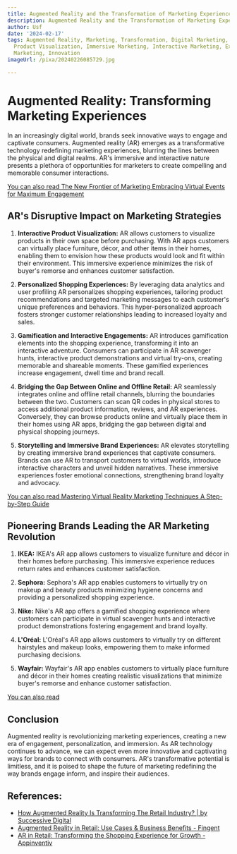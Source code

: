 ```yaml
---
title: Augmented Reality and the Transformation of Marketing Experiences
description: Augmented Reality and the Transformation of Marketing Experiences
author: Usf
date: '2024-02-17'
tags: Augmented Reality, Marketing, Transformation, Digital Marketing, Customer Experience,
  Product Visualization, Immersive Marketing, Interactive Marketing, Experiential
  Marketing, Innovation
imageUrl: /pixa/20240226085729.jpg

---
```

# Augmented Reality: Transforming Marketing Experiences

In an increasingly digital world, brands  seek innovative ways to engage and captivate consumers. Augmented reality (AR) emerges as a transformative technology redefining marketing experiences, blurring the lines between the  physical and digital realms. AR's immersive and interactive nature presents a plethora of  opportunities for marketers to create compelling and memorable consumer interactions.

[You can also read The New  Frontier of  Marketing Embracing Virtual Events for Maximum Engagement](The%20New%20Frontier%20of%20Marketing%20Embracing%20Virtual%20Events%20for%20Maximum%20Engagement)


##  AR's Disruptive  Impact on Marketing Strategies

1. **Interactive Product Visualization:** AR allows customers to visualize products in their own space before purchasing.  With AR apps customers can virtually place furniture, décor, and other items in their homes,  enabling them to envision how these products would look and fit within their environment. This immersive experience  minimizes the risk of buyer's remorse and enhances customer satisfaction.


2. **Personalized Shopping Experiences:** By leveraging data analytics  and user profiling AR personalizes shopping experiences, tailoring product recommendations and  targeted marketing messages to each customer's unique preferences and behaviors. This  hyper-personalized approach fosters stronger customer relationships leading to  increased loyalty and  sales.


3. **Gamification and Interactive Engagements:** AR introduces  gamification elements  into the shopping experience, transforming it into an interactive adventure. Consumers can participate in AR scavenger hunts, interactive product demonstrations and virtual try-ons, creating memorable and shareable moments. These gamified experiences increase engagement, dwell time and brand recall.


4. **Bridging the Gap Between Online and Offline Retail:** AR seamlessly integrates online and offline retail channels, blurring the boundaries between the two. Customers can scan QR codes in physical stores to access additional product information, reviews, and AR  experiences. Conversely, they can browse products online and virtually  place them in their homes using AR apps, bridging the  gap  between digital and  physical shopping journeys.


5. **Storytelling and Immersive Brand Experiences:** AR elevates storytelling by creating  immersive brand experiences that captivate consumers. Brands can use AR to transport  customers to virtual worlds, introduce interactive characters and unveil hidden narratives. These  immersive  experiences foster emotional connections, strengthening brand loyalty and advocacy.


[You can  also read Mastering Virtual Reality  Marketing Techniques A Step-by-Step Guide](Mastering%20Virtual%20Reality%20Marketing%20Techniques%20A%20Step-by-Step%20Guide)


## Pioneering Brands  Leading the AR Marketing Revolution

1.  **IKEA:** IKEA's AR app allows customers to visualize furniture and décor in their homes before purchasing. This immersive experience  reduces return rates and enhances  customer satisfaction.


2. **Sephora:** Sephora's  AR app enables customers to virtually try on makeup and beauty products minimizing hygiene concerns  and providing a personalized  shopping  experience.


3. **Nike:** Nike's AR app offers a gamified shopping experience where customers  can participate in virtual scavenger hunts and interactive product demonstrations fostering engagement and brand loyalty.


4. **L'Oréal:**  L'Oréal's AR app allows customers to virtually try on  different hairstyles and  makeup looks, empowering  them to make informed purchasing decisions.


5. **Wayfair:** Wayfair's  AR  app enables customers to virtually place  furniture and  décor in their homes creating realistic  visualizations that minimize buyer's remorse and enhance customer satisfaction.

[You can also  read ]()


## Conclusion

Augmented reality is revolutionizing marketing experiences, creating a new era of engagement, personalization, and  immersion. As AR technology  continues to advance, we  can expect even  more innovative  and captivating ways for brands to connect with consumers. AR's transformative potential is limitless,  and it is poised to shape the future of marketing redefining the way brands engage inform, and inspire their audiences.

## References:
- [How Augmented Reality Is Transforming The Retail Industry? | by Successive Digital](https://medium.com/@successive_digital/how-augmented-reality-is-transforming-the-retail-industry-b3cf0e1c8584)
- [Augmented Reality in Retail: Use Cases & Business Benefits - Fingent](https://www.fingent.com/blog/augmented-reality-in-retail-reimagining-the-future-of-shopping/)
- [AR in Retail: Transforming the Shopping Experience for Growth - Appinventiv](https://appinventiv.com/blog/augmented-reality-in-retail/amp/)
